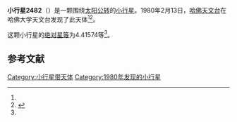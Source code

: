 {{Infobox planet
| bgcolour = #FFFFC0
| name = 2482 Perkin
| symbol = 
| image = 
| caption = 
| discovery = yes
| discovery_ref = 
| discoverer = [[哈佛天文台|哈佛天文台]]
| discovery_site = [[哈佛大学天文台|哈佛大学天文台]] 
| discovered = 1980年2月13日
| designations = yes
| mp_name = 
| named_after = 
| alt_names = 1980 CO/ 1953 VO2
| mp_category = [[主带小行星|主带小行星]]
| orbit_ref = <ref name="a">[http://ssd.jpl.nasa.gov/sbdb.cgi?sstr=2482 2482 Perkin] {{Wayback|url=http://ssd.jpl.nasa.gov/sbdb.cgi?sstr=2482 |date=20200820020703 }}，小行星數據庫瀏覽器（JPL Small-Body Database Browser）－[[美国国家航空航天局|美国国家航空航天局]]喷气推进实验室</ref>
| epoch = 2456400.5 (2013年4月18日更新)
| aphelion = {{convert|3.1145347|AU|km|3|abbr=on|lk=out}}
| perihelion = {{convert|2.7381019|AU|km|3|abbr=on}}
| semimajor = {{convert|2.9263183|AU|km|3|abbr=on}}
| eccentricity = 0.0643185
| period = 1828.440292 [[日|日]]<br />5.01[[儒略年|儒略年]]
| avg_speed = 
| inclination = 3.13303
| asc_node = 103.09411
| mean_anomaly = 
| arg_peri = 4.41574
| satellites = 
| physical_characteristics = yes
| dimensions = 
| mass = 
| density = 
| surface_grav = 
| escape_velocity = 
| sidereal_day = 
| axial_tilt = 
| pole_ecliptic_lat = 
| pole_ecliptic_lon = 
| albedo = 
| temperatures= 
| temp_name1 = 
| mean_temp_1 = 
| max_temp_1 = 
| temp_name2 = 
| max_temp_2 = 
| spectral_type = 
| abs_magnitude = 4.41574
}}

'''小行星2482'''（{{lang-en|2482 Perkin}}）是一颗围绕[[太阳|太阳]][[公转|公转]]的[[小行星|小行星]]。1980年2月13日，[[哈佛天文台|哈佛天文台]]在哈佛大学天文台发现了此天体<ref name="a" /><ref>{{cite news|title=小行星列表|url=http://cfa-www.harvard.edu/iau/lists/NumberedMPs.txt|accessdate=2013-07-08|newspaper=哈佛大学|archive-date=2008-05-17|archive-url=https://web.archive.org/web/20080517010638/http://cfa-www.harvard.edu/iau/lists/NumberedMPs.txt|dead-url=no}}</ref>。

这颗小行星的[[绝对星等|绝对星等]]为4.41574等<ref name="a" />。

==参考文献==
{{reflist}}
{{Minor Planet Number|[[小行星2481|小行星2481]]|[[小行星2483|小行星2483]]}}

{{小天体}}

[[Category:小行星带天体|Category:小行星带天体]]
[[Category:1980年发现的小行星|Category:1980年发现的小行星]]

{{asteroid-stub}}